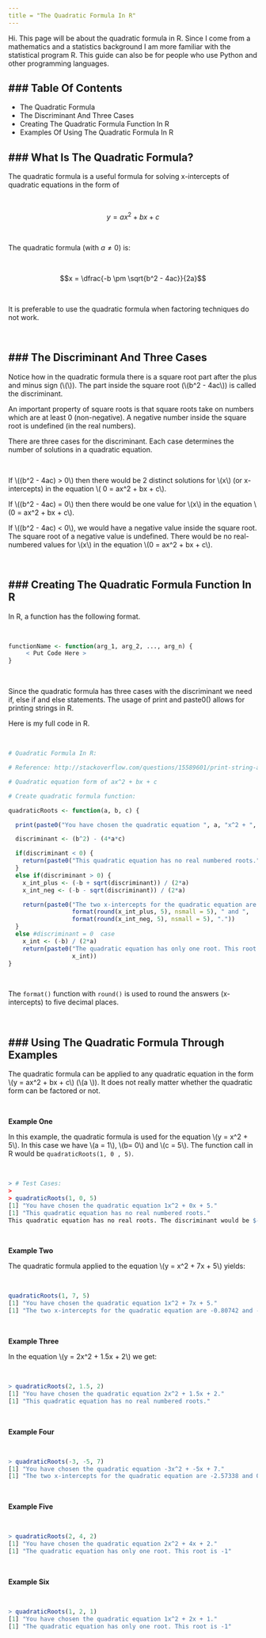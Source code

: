 ```yaml
---
title = "The Quadratic Formula In R"
---
```



Hi. This page will be about the quadratic formula in R. Since I come from a mathematics and a statistics background I am more familiar with the statistical program R. This guide can also be for people who use Python and other programming languages.

### Table Of Contents
---

* The Quadratic Formula
* The Discriminant And Three Cases
* Creating The Quadratic Formula Function In R
* Examples Of Using The Quadratic Formula In R

### What Is The Quadratic Formula?
---
The quadratic formula is a useful formula for solving x-intercepts of quadratic equations in the form of

&nbsp;

$$ y = ax^2 + bx + c$$

&nbsp;

The quadratic formula (with $a \neq 0$) is:

&nbsp;

$$x = \dfrac{-b \pm \sqrt{b^2 - 4ac}}{2a}$$

&nbsp;

It is preferable to use the quadratic formula when factoring techniques do not work.

&nbsp;

### The Discriminant And Three Cases
---

Notice how in the quadratic formula there is a square root part after the plus and minus sign (\\(\pm\\)). The part inside the square root (\\(b^2 - 4ac\\)) is called the discriminant.

An important property of square roots is that square roots take on numbers which are at least 0 (non-negative). A negative number inside the square root is undefined (in the real numbers).

There are three cases for the discriminant. Each case determines the number of solutions in a quadratic equation.

&nbsp;

If \\((b^2 - 4ac) > 0\\) then there would be 2 distinct solutions for \\(x\\) (or x-intercepts) in the equation \\( 0 = ax^2 + bx + c\\).

If \\((b^2 - 4ac) = 0\\) then there would be one value for \\(x\\) in the equation \\(0 = ax^2 + bx + c\\).

If \\((b^2 - 4ac) < 0\\), we would have a negative value inside the square root. The square root of a negative value is undefined. There would be no real-numbered values for \\(x\\) in the equation \\(0 = ax^2 + bx + c\\).

&nbsp;


### Creating The Quadratic Formula Function In R
---


In R, a function has the following format.

&nbsp;

```r
functionName <- function(arg_1, arg_2, ..., arg_n) {
     < Put Code Here >
}
```

&nbsp;

Since the quadratic formula has three cases with the discriminant we need if, else if and else statements. The usage of print and paste0() allows for printing strings in R.

Here is my full code in R.

&nbsp;

```r
# Quadratic Formula In R:

# Reference: http://stackoverflow.com/questions/15589601/print-string-and-variable-contents-on-the-same-line-in-r

# Quadratic equation form of ax^2 + bx + c

# Create quadratic formula function:

quadraticRoots <- function(a, b, c) {

  print(paste0("You have chosen the quadratic equation ", a, "x^2 + ", b, "x + ", c, "."))

  discriminant <- (b^2) - (4*a*c)

  if(discriminant < 0) {
    return(paste0("This quadratic equation has no real numbered roots."))
  }
  else if(discriminant > 0) {
    x_int_plus <- (-b + sqrt(discriminant)) / (2*a)
    x_int_neg <- (-b - sqrt(discriminant)) / (2*a)

    return(paste0("The two x-intercepts for the quadratic equation are ",
                  format(round(x_int_plus, 5), nsmall = 5), " and ",
                  format(round(x_int_neg, 5), nsmall = 5), "."))
  }
  else #discriminant = 0  case
    x_int <- (-b) / (2*a)
    return(paste0("The quadratic equation has only one root. This root is ",
                  x_int))
}
```

&nbsp;

The `format()` function with `round()` is used to round the answers (x-intercepts) to five decimal places.

&nbsp;

### Using The Quadratic Formula Through Examples
---

The quadratic formula can be applied to any quadratic equation in the form \\(y = ax^2 + bx + c\\) (\\(a \neq 0\\)). It does not really matter whether the quadratic form can be factored or not.

&nbsp;

**Example One**

In this example, the quadratic formula is used for the equation \\(y = x^2 + 5\\). In this case we have \\(a = 1\\), \\(b= 0\\) and \\(c = 5\\). The function call in R would be `quadraticRoots(1, 0 , 5)`.

&nbsp;

```r
> # Test Cases:
>
> quadraticRoots(1, 0, 5)
[1] "You have chosen the quadratic equation 1x^2 + 0x + 5."
[1] "This quadratic equation has no real numbered roots."
This quadratic equation has no real roots. The discriminant would be $-4 \times 1 \times 5 = -20$.
```

&nbsp;

**Example Two**

The quadratic formula applied to the equation \\(y = x^2 + 7x + 5\\) yields:

&nbsp;

```r
quadraticRoots(1, 7, 5)
[1] "You have chosen the quadratic equation 1x^2 + 7x + 5."
[1] "The two x-intercepts for the quadratic equation are -0.80742 and -6.19258."
```
&nbsp;

**Example Three**

In the equation \\(y = 2x^2 + 1.5x + 2\\) we get:

&nbsp;

```r
> quadraticRoots(2, 1.5, 2)
[1] "You have chosen the quadratic equation 2x^2 + 1.5x + 2."
[1] "This quadratic equation has no real numbered roots."
```

&nbsp;

**Example Four**

&nbsp;

```r
> quadraticRoots(-3, -5, 7)
[1] "You have chosen the quadratic equation -3x^2 + -5x + 7."
[1] "The two x-intercepts for the quadratic equation are -2.57338 and 0.90672."
```

&nbsp;

**Example Five**

&nbsp;

```r
> quadraticRoots(2, 4, 2)
[1] "You have chosen the quadratic equation 2x^2 + 4x + 2."
[1] "The quadratic equation has only one root. This root is -1"
```

&nbsp;

**Example Six**

&nbsp;

```r
> quadraticRoots(1, 2, 1)
[1] "You have chosen the quadratic equation 1x^2 + 2x + 1."
[1] "The quadratic equation has only one root. This root is -1"
```

&nbsp;
